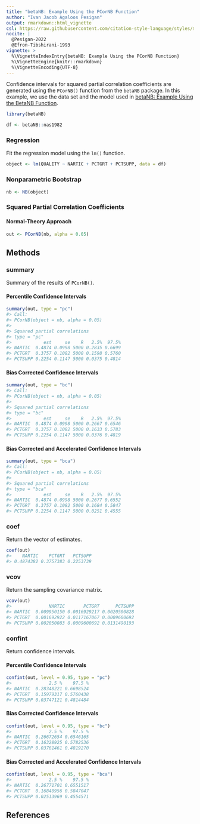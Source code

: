 ```yaml
---
title: "betaNB: Example Using the PCorNB Function"
author: "Ivan Jacob Agaloos Pesigan"
output: rmarkdown::html_vignette
csl: https://raw.githubusercontent.com/citation-style-language/styles/master/apa.csl
nocite: |
  @Pesigan-2022
  @Efron-Tibshirani-1993
vignette: >
  %\VignetteIndexEntry{betaNB: Example Using the PCorNB Function}
  %\VignetteEngine{knitr::rmarkdown}
  %\VignetteEncoding{UTF-8}
---
```




Confidence intervals for
squared partial correlation coefficients
are generated using
the `PCorNB()` function from the `betaNB` package.
In this example,
we use the data set and the model used in
[betaNB: Example Using the BetaNB Function](example-beta-nb.html).


``` r
library(betaNB)
```




``` r
df <- betaNB::nas1982
```

### Regression

Fit the regression model using the `lm()` function.


``` r
object <- lm(QUALITY ~ NARTIC + PCTGRT + PCTSUPP, data = df)
```

### Nonparametric Bootstrap


``` r
nb <- NB(object)
```

### Squared Partial Correlation Coefficients

#### Normal-Theory Approach


``` r
out <- PCorNB(nb, alpha = 0.05)
```

## Methods

### summary

Summary of the results of `PCorNB()`.

#### Percentile Confidence Intervals


``` r
summary(out, type = "pc")
#> Call:
#> PCorNB(object = nb, alpha = 0.05)
#> 
#> Squared partial correlations
#> type = "pc"
#>            est     se    R   2.5%  97.5%
#> NARTIC  0.4874 0.0998 5000 0.2835 0.6699
#> PCTGRT  0.3757 0.1082 5000 0.1598 0.5760
#> PCTSUPP 0.2254 0.1147 5000 0.0375 0.4814
```

#### Bias Corrected Confidence Intervals


``` r
summary(out, type = "bc")
#> Call:
#> PCorNB(object = nb, alpha = 0.05)
#> 
#> Squared partial correlations
#> type = "bc"
#>            est     se    R   2.5%  97.5%
#> NARTIC  0.4874 0.0998 5000 0.2667 0.6546
#> PCTGRT  0.3757 0.1082 5000 0.1633 0.5783
#> PCTSUPP 0.2254 0.1147 5000 0.0376 0.4819
```

#### Bias Corrected and Accelerated Confidence Intervals


``` r
summary(out, type = "bca")
#> Call:
#> PCorNB(object = nb, alpha = 0.05)
#> 
#> Squared partial correlations
#> type = "bca"
#>            est     se    R   2.5%  97.5%
#> NARTIC  0.4874 0.0998 5000 0.2677 0.6552
#> PCTGRT  0.3757 0.1082 5000 0.1684 0.5847
#> PCTSUPP 0.2254 0.1147 5000 0.0251 0.4555
```

### coef

Return the vector of estimates.


``` r
coef(out)
#>    NARTIC    PCTGRT   PCTSUPP 
#> 0.4874382 0.3757383 0.2253739
```

### vcov

Return the sampling covariance matrix.


``` r
vcov(out)
#>              NARTIC       PCTGRT      PCTSUPP
#> NARTIC  0.009950150 0.0016929217 0.0020500828
#> PCTGRT  0.001692922 0.0117167067 0.0009600692
#> PCTSUPP 0.002050083 0.0009600692 0.0131490193
```

### confint

Return confidence intervals.

#### Percentile Confidence Intervals


``` r
confint(out, level = 0.95, type = "pc")
#>              2.5 %    97.5 %
#> NARTIC  0.28348221 0.6698524
#> PCTGRT  0.15979317 0.5760438
#> PCTSUPP 0.03747121 0.4814484
```

#### Bias Corrected Confidence Intervals


``` r
confint(out, level = 0.95, type = "bc")
#>              2.5 %    97.5 %
#> NARTIC  0.26672654 0.6546165
#> PCTGRT  0.16328925 0.5782536
#> PCTSUPP 0.03761461 0.4819270
```

#### Bias Corrected and Accelerated Confidence Intervals


``` r
confint(out, level = 0.95, type = "bca")
#>              2.5 %    97.5 %
#> NARTIC  0.26771701 0.6551517
#> PCTGRT  0.16840956 0.5847047
#> PCTSUPP 0.02513969 0.4554571
```

## References
